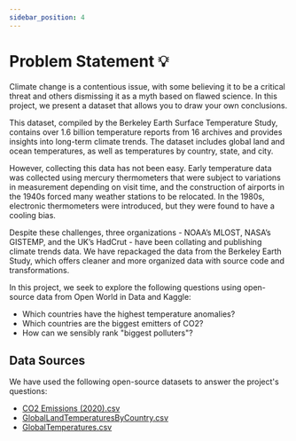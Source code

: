 ```yaml
---
sidebar_position: 4
---
```


# Problem Statement 💡 

Climate change is a contentious issue, with some believing it to be a critical threat and others dismissing it as a myth based on flawed science. In this project, we present a dataset that allows you to draw your own conclusions. 

This dataset, compiled by the Berkeley Earth Surface Temperature Study, contains over 1.6 billion temperature reports from 16 archives and provides insights into long-term climate trends. The dataset includes global land and ocean temperatures, as well as temperatures by country, state, and city. 

However, collecting this data has not been easy. Early temperature data was collected using mercury thermometers that were subject to variations in measurement depending on visit time, and the construction of airports in the 1940s forced many weather stations to be relocated. In the 1980s, electronic thermometers were introduced, but they were found to have a cooling bias. 

Despite these challenges, three organizations - NOAA’s MLOST, NASA’s GISTEMP, and the UK’s HadCrut - have been collating and publishing climate trends data. We have repackaged the data from the Berkeley Earth Study, which offers cleaner and more organized data with source code and transformations. 

In this project, we seek to explore the following questions using open-source data from Open World in Data and Kaggle:

- Which countries have the highest temperature anomalies?
- Which countries are the biggest emitters of CO2?
- How can we sensibly rank "biggest polluters"?

## Data Sources
We have used the following open-source datasets to answer the project's questions:

- [CO2 Emissions (2020).csv ](https://github.com/Data-Dynamos/exercise_co2_vs_temperature/blob/main/modelling/seeds/EmissionsByCountry.csv)
- [GlobalLandTemperaturesByCountry.csv](https://github.com/Data-Dynamos/exercise_co2_vs_temperature/blob/main/modelling/seeds/TemperaturesByCountry.csv)
- [GlobalTemperatures.csv](https://github.com/Data-Dynamos/exercise_co2_vs_temperature/blob/main/modelling/seeds/GlobalTemperatures.csv)

